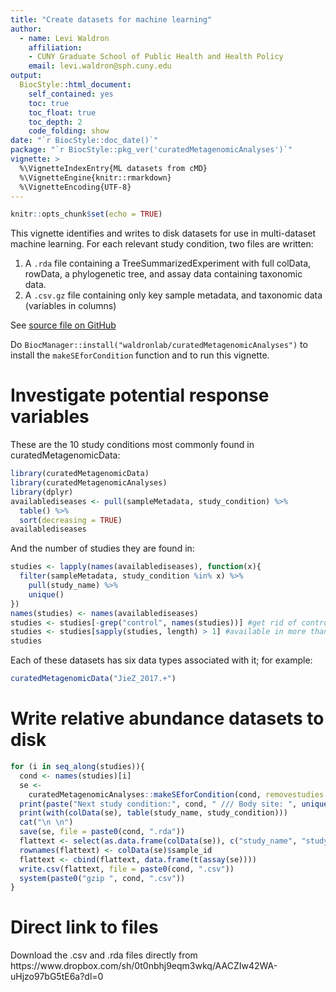 ```yaml
---
title: "Create datasets for machine learning"
author: 
  - name: Levi Waldron
    affiliation:
    - CUNY Graduate School of Public Health and Health Policy
    email: levi.waldron@sph.cuny.edu
output: 
  BiocStyle::html_document:
    self_contained: yes
    toc: true
    toc_float: true
    toc_depth: 2
    code_folding: show
date: "`r BiocStyle::doc_date()`"
package: "`r BiocStyle::pkg_ver('curatedMetagenomicAnalyses')`"
vignette: >
  %\VignetteIndexEntry{ML datasets from cMD}
  %\VignetteEngine{knitr::rmarkdown}
  %\VignetteEncoding{UTF-8}  
---
```


```r
knitr::opts_chunk$set(echo = TRUE)
```

This vignette identifies and writes to disk datasets for use in multi-dataset machine learning. For each relevant study condition, two files are written:

1. A `.rda` file containing a TreeSummarizedExperiment with full colData, rowData, a phylogenetic tree, and assay data containing taxonomic data.
2. A `.csv.gz` file containing only key sample metadata, and taxonomic data (variables in columns)

See [source file on GitHub](https://github.com/waldronlab/curatedMetagenomicAnalyses/blob/main/vignettes/MLdatasets.Rmd)

Do `BiocManager::install("waldronlab/curatedMetagenomicAnalyses")` to install the
`makeSEforCondition` function and to run this vignette.

# Investigate potential response variables

These are the 10 study conditions most commonly found in curatedMetagenomicData:

```r
library(curatedMetagenomicData)
library(curatedMetagenomicAnalyses)
library(dplyr)
availablediseases <- pull(sampleMetadata, study_condition) %>%
  table() %>%
  sort(decreasing = TRUE)
availablediseases
```

And the number of studies they are found in:
```r
studies <- lapply(names(availablediseases), function(x){
  filter(sampleMetadata, study_condition %in% x) %>%
    pull(study_name) %>%
    unique()
})
names(studies) <- names(availablediseases)
studies <- studies[-grep("control", names(studies))] #get rid of controls
studies <- studies[sapply(studies, length) > 1] #available in more than one study
studies
```

Each of these datasets has six data types associated with it; for example:
```r
curatedMetagenomicData("JieZ_2017.+")
```

# Write relative abundance datasets to disk

```r
for (i in seq_along(studies)){
  cond <- names(studies)[i]
  se <-
    curatedMetagenomicAnalyses::makeSEforCondition(cond, removestudies = "HMP_2019_ibdmdb", dataType = "relative_abundance")
  print(paste("Next study condition:", cond, " /// Body site: ", unique(colData(se)$body_site)))
  print(with(colData(se), table(study_name, study_condition)))
  cat("\n \n")
  save(se, file = paste0(cond, ".rda"))
  flattext <- select(as.data.frame(colData(se)), c("study_name", "study_condition", "subject_id"))
  rownames(flattext) <- colData(se)$sample_id
  flattext <- cbind(flattext, data.frame(t(assay(se))))
  write.csv(flattext, file = paste0(cond, ".csv"))
  system(paste0("gzip ", cond, ".csv"))
}
```

# Direct link to files

Download the .csv and .rda files directly from https://www.dropbox.com/sh/0t0nbhj9eqm3wkq/AACZIw42WA-uHjzo97bG5tE6a?dl=0
